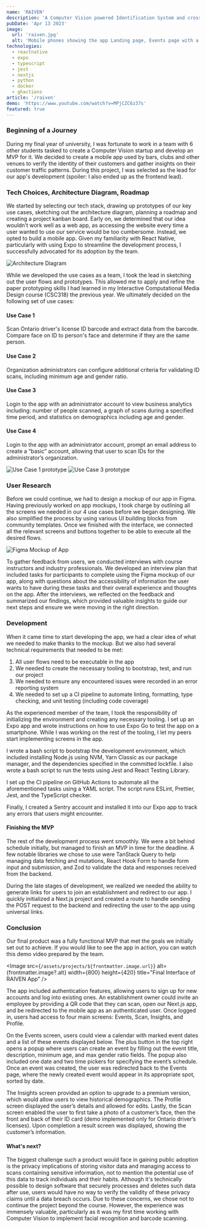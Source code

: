```yaml
---
name: 'RAIVEN'
description: 'A Computer Vision powered Identification System and cross-platform mobile app that uses facial recognition to verify customers while providing valuable insights to businesses.'
pubDate: 'Apr 13 2023'
image:
  url: 'raiven.jpg'
  alt: 'Mobile phones showing the app Landing page, Events page with a calendar and list of event cards, and the Insights page with a graph and a list of visitors'
technologies:
  - reactnative
  - expo
  - typescript
  - jest
  - nextjs
  - python
  - docker
  - ghactions
article: '/raiven'
demo: 'https://www.youtube.com/watch?v=MPjCZC6z37s'
featured: true
---
```



### Beginning of a Journey

During my final year of university, I was fortunate to work in a team with 6 other students tasked to create a Computer Vision startup and develop an MVP for it. We decided to create a mobile app used by bars, clubs and other venues to verify the identity of their customers and gather insights on their customer traffic patterns. During this project, I was selected as the lead for our app's development (spoiler: I also ended up as the frontend lead).

### Tech Choices, Architecture Diagram, Roadmap

We started by selecting our tech stack, drawing up prototypes of our key use cases, sketching out the architecture diagram, planning a roadmap and creating a project kanban board. Early on, we determined that our idea wouldn’t work well as a web app, as accessing the website every time a user wanted to use our service would be too cumbersome. Instead, we opted to build a mobile app. Given my familiarity with React Native, particularly with using Expo to streamline the development process, I successfully advocated for its adoption by the team.

<Image
  src="/assets/projects/raiven/architecture_plan.jpg"
  alt="Architecture Diagram"
  width={800}
  height={560}
  title="Architecture Diagram for RAIVEN"
/>

While we developed the use cases as a team, I took the lead in sketching out the user flows and prototypes. This allowed me to apply and refine the paper prototyping skills I had learned in my Interactive Computational Media Design course (CSC318) the previous year. We ultimately decided on the following set of use cases:

#### Use Case 1

Scan Ontario driver's license ID barcode and extract data from the barcode. Compare face on ID to person's face and determine if they are the same person.

#### Use Case 2

Organization administrators can configure additional criteria for validating ID scans, including minimum age and gender ratio.

#### Use Case 3

Login to the app with an administrator account to view business analytics including: number of people scanned, a graph of scans during a specified time period, and statistics on demographics including age and gender.

#### Use Case 4

Login to the app with an administrator account, prompt an email address to create a “basic” account, allowing that user to scan IDs for the administrator’s organization.

<div class="flex justify-center gap-2">
  <Image
    src="/assets/projects/raiven/use_case1.jpg"
    alt="Use Case 1 prototype"
    width={400}
    height={550}
    title="Use Case 1 prototype"
  />
  <Image
    src="/assets/projects/raiven/use_case3.jpg"
    alt="Use Case 3 prototype"
    width={400}
    height={550}
    title="Use Case 3 prototype"
  />
</div>

### User Research

Before we could continue, we had to design a mockup of our app in Figma. Having previously worked on app mockups, I took charge by outlining all the screens we needed in our 4 use cases before we began designing. We also simplified the process by using various UI building blocks from community templates. Once we finished with the interface, we connected all the relevant screens and buttons together to be able to execute all the desired flows.

<Image
  src="/assets/projects/raiven/mockup2.jpg"
  alt="Figma Mockup of App"
  width={800}
  height={610}
  title="Figma Mockup of App"
/>

To gather feedback from users, we conducted interviews with course instructors and industry professionals. We developed an interview plan that included tasks for participants to complete using the Figma mockup of our app, along with questions about the accessibility of information the user wants to have during these tasks and their overall experience and thoughts on the app. After the interviews, we reflected on the feedback and summarized our findings, which provided valuable insights to guide our next steps and ensure we were moving in the right direction.

### Development

When it came time to start developing the app, we had a clear idea of what we needed to make thanks to the mockup. But we also had several technical requirements that needed to be met:

1. All user flows need to be executable in the app
1. We needed to create the necessary tooling to bootstrap, test, and run our project
1. We needed to ensure any encountered issues were recorded in an error reporting system
1. We needed to set up a CI pipeline to automate linting, formatting, type checking, and unit testing (including code coverage)

As the experienced member of the team, I took the responsibility of initializing the environment and creating any necessary tooling. I set up an Expo app and wrote instructions on how to use <Link href="https://expo.dev/go">Expo Go</Link> to test the app on a smartphone. While I was working on the rest of the tooling, I let my peers start implementing screens in the app.

I wrote a bash script to bootstrap the development environment, which included installing Node.js using NVM, Yarn Classic as our package manager, and the dependencies specified in the committed lockfile. I also wrote a bash script to run the tests using Jest and <Link href="https://testing-library.com/">React Testing Library</Link>.

I set up the CI pipeline on GitHub Actions to automate all the aforementioned tasks using a YAML script. The script runs ESLint, Prettier, Jest, and the TypeScript checker.

Finally, I created a <Link href="https://sentry.io/">Sentry</Link> account and <Link href="https://docs.sentry.io/platforms/react-native/manual-setup/expo/">installed it into our Expo app</Link> to track any errors that users might encounter.

#### Finishing the MVP

The rest of the development process went smoothly. We were a bit behind schedule initially, but managed to finish an MVP in time for the deadline. A few notable libraries we chose to use were <Link href="https://tanstack.com/query/">TanStack Query</Link> to help managing data fetching and mutations, <Link href="https://react-hook-form.com/">React Hook Form</Link> to handle form input and submission, and <Link href="https://github.com/colinhacks/zod">Zod</Link> to validate the data and responses received from the backend.

During the late stages of development, we realized we needed the ability to generate links for users to join an establishment and redirect to our app. I quickly initialized a <Link href="https://nextjs.org/">Next.js</Link> project and created a route to handle sending the POST request to the backend and redirecting the user to the app using <Link href="https://developer.apple.com/ios/universal-links/">universal links</Link>.

### Conclusion

Our final product was a fully functional MVP that met the goals we initially set out to achieve. If you would like to see the app in action, you can watch <Link href={frontmatter.demo}>this demo video</Link> prepared by the team.

<Image
  src={`/assets/projects/${frontmatter.image.url}`}
  alt={frontmatter.image?.alt}
  width={800}
  height={420}
  title="Final Interface of RAIVEN App"
/>

The app included authentication features, allowing users to sign up for new accounts and log into existing ones. An establishment owner could invite an employee by providing a QR code that they can scan, open our Next.js app, and be redirected to the mobile app as an authenticated user. Once logged in, users had access to four main screens: Events, Scan, Insights, and Profile.

On the Events screen, users could view a calendar with marked event dates and a list of these events displayed below. The plus button in the top right opens a popup where users can create an event by filling out the event title, description, minimum age, and max gender ratio fields. The popup also included one date and two time pickers for specifying the event’s schedule. Once an event was created, the user was redirected back to the Events page, where the newly created event would appear in its appropriate spot, sorted by date.

The Insights screen provided an option to upgrade to a premium version, which would allow users to view historical demographics. The Profile screen displayed the user’s details and allowed for edits. Lastly, the Scan screen enabled the user to first take a photo of a customer’s face, then the front and back of their ID card (demo implemented only for Ontario driver’s licenses). Upon completion a result screen was displayed, showing the customer’s information.

#### What's next?

The biggest challenge such a product would face in gaining public adoption is the privacy implications of storing visitor data and managing access to scans containing sensitive information, not to mention the potential use of this data to track individuals and their habits. Although it's technically possible to design software that securely processes and deletes such data after use, users would have no way to verify the validity of these privacy claims until a data breach occurs. Due to these concerns, we chose not to continue the project beyond the course. However, the experience was immensely valuable, particularly as it was my first time working with Computer Vision to implement facial recognition and barcode scanning.
